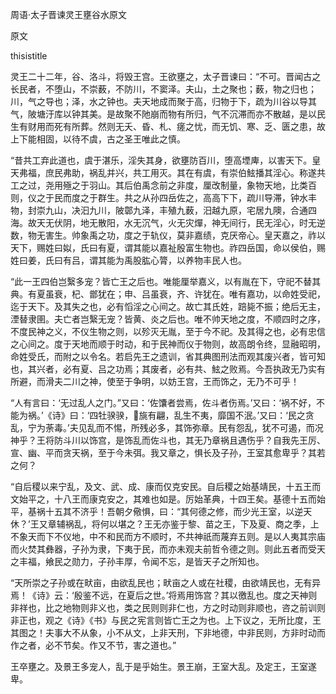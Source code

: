 


周语·太子晋谏灵王壅谷水原文

原文

thisistitle

灵王二十二年，谷、洛斗，将毁王宫。王欲壅之，太子晋谏曰：“不可。晋闻古之长民者，不堕山，不崇薮，不防川，不窦泽。夫山，土之聚也；薮，物之归也；川，气之导也；泽，水之钟也。夫天地成而聚于高，归物于下，疏为川谷以导其气，陂塘汙库以钟其美。是故聚不阤崩而物有所归，气不沉滞而亦不散越，是以民生有财用而死有所葬。然则无夭、昏、札、瘥之忧，而无饥、寒、乏、匮之患，故上下能相固，以待不虞，古之圣王唯此之慎。

“昔共工弃此道也，虞于湛乐，淫失其身，欲壅防百川，堕高堙庳，以害天下。皇天弗福，庶民弗助，祸乱并兴，共工用灭。其在有虞，有崇伯鮌播其淫心。称遂共工之过，尧用殛之于羽山。其后伯禹念前之非度，厘改制量，象物天地，比类百则，仪之于民而度之于群生。共之从孙四岳佐之，高高下下，疏川导滞，钟水丰物，封崇九山，决汩九川，陂鄣九泽，丰殖九薮，汨越九原，宅居九隩，合通四海。故天无伏阴，地无散阳，水无沉气，火无灾燀，神无间行，民无淫心，时无逆数，物无害生。帅象禹之功，度之于轨仪，莫非嘉绩，克厌帝心。皇天嘉之，祚以天下，赐姓曰姒，氏曰有夏，谓其能以嘉祉殷富生物也。祚四岳国，命以侯伯，赐姓曰姜，氏曰有吕，谓其能为禹股肱心膂，以养物丰民人也。

“此一王四伯岂繄多宠？皆亡王之后也。唯能厘举嘉义，以有胤在下，守祀不替其典。有夏虽衰，杞、鄫犹在；申、吕虽衰，齐、许犹在。唯有嘉功，以命姓受祀，迄于天下。及其失之也，必有慆淫之心间之。故亡其氏姓，踣毙不振；绝后无主，湮替隶圉。夫亡者岂繄无宠？皆黄、炎之后也。唯不帅天地之度，不顺四时之序，不度民神之义，不仪生物之则，以殄灭无胤，至于今不祀。及其得之也，必有忠信之心间之。度于天地而顺于时动，和于民神而仪于物则，故高朗令终，显融昭明，命姓受氏，而附之以令名。若启先王之遗训，省其典图刑法而观其废兴者，皆可知也，其兴者，必有夏、吕之功焉；其废者，必有共、鮌之败焉。今吾执政无乃实有所避，而滑夫二川之神，使至于争明，以妨王宫，王而饰之，无乃不可乎！

“人有言曰：‘无过乱人之门。”又曰：‘佐馕者尝焉，佐斗者伤焉。’又曰：‘祸不好，不能为祸。’《诗》曰：‘四牡骙骙，旐有翩，乱生不夷，靡国不泯。’又曰：‘民之贪乱，宁为荼毒。’夫见乱而不惕，所残必多，其饰弥章。民有怨乱，犹不可遏，而况神乎？王将防斗川以饰宫，是饰乱而佐斗也，其无乃章祸且遇伤乎？自我先王厉、宣、幽、平而贪天祸，至于今未弭。我又章之，惧长及子孙，王室其愈卑乎？其若之何？

“自后稷以来宁乱，及文、武、成、康而仅克安民。自后稷之始基靖民，十五王而文始平之，十八王而康克安之，其难也如是。厉始革典，十四王矣。基德十五而始平，基祸十五其不济乎！吾朝夕儆惧，曰：“其何德之修，而少光王室，以逆天休？’王又章辅祸乱，将何以堪之？王无亦鉴于黎、苗之王，下及夏、商之季，上不象天而下不仪地，中不和民而方不顺时，不共神祇而蔑弃五则。是以人夷其宗庙而火焚其彝器，子孙为隶，下夷于民，而亦未观夫前哲令德之则。则此五者而受天之丰福，飨民之勋力，子孙丰厚，令闻不忘，是皆天子之所知也。

“天所崇之子孙或在畎亩，由欲乱民也；畎亩之人或在社稷，由欲靖民也，无有异焉！《诗》云：‘殷鉴不远，在夏后之世。’将焉用饰宫？其以徼乱也。度之天神则非祥也，比之地物则非义也，类之民则则非仁也，方之时动则非顺也，咨之前训则非正也，观之《诗》《书》与民之宪言则皆亡王之为也。上下议之，无所比度，王其图之！夫事大不从象，小不从文，上非天刑，下非地德，中非民则，方非时动而作之者，必不节矣。作又不节，害之道也。”

王卒壅之。及景王多宠人，乱于是乎始生。景王崩，王室大乱。及定王，王室遂卑。

